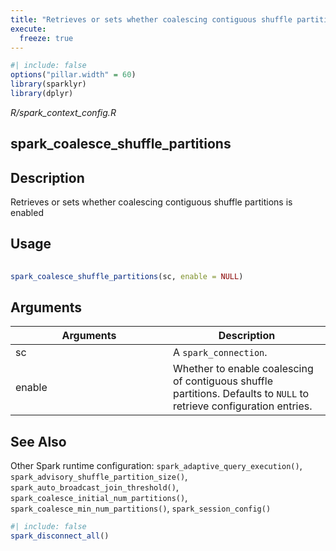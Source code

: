 ```yaml
---
title: "Retrieves or sets whether coalescing contiguous shuffle partitions is enabled"
execute:
  freeze: true
---
```


```r
#| include: false
options("pillar.width" = 60)
library(sparklyr) 
library(dplyr)
```

*R/spark_context_config.R*

## spark_coalesce_shuffle_partitions

## Description
 Retrieves or sets whether coalescing contiguous shuffle partitions is enabled 


## Usage
```r
 
spark_coalesce_shuffle_partitions(sc, enable = NULL) 
```

## Arguments
|Arguments|Description|
|---|---|
| sc | A `spark_connection`. |
| enable | Whether to enable coalescing of contiguous shuffle partitions. Defaults to `NULL` to retrieve configuration entries. |






## See Also
 Other Spark runtime configuration:  `spark_adaptive_query_execution()`, `spark_advisory_shuffle_partition_size()`, `spark_auto_broadcast_join_threshold()`, `spark_coalesce_initial_num_partitions()`, `spark_coalesce_min_num_partitions()`, `spark_session_config()` 


```r
#| include: false
spark_disconnect_all()
```
